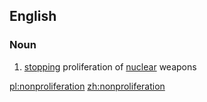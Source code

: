 ==English==

===Noun===
{{en-noun|-}}

# [[stop]]ping proliferation of [[nuclear]] weapons

[[pl:nonproliferation]]
[[zh:nonproliferation]]